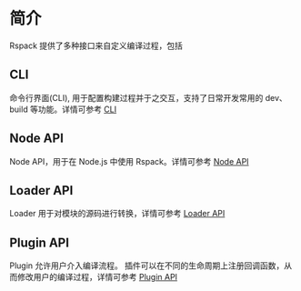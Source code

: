 # 简介

Rspack 提供了多种接口来自定义编译过程，包括

## CLI

命令行界面(CLI), 用于配置构建过程并于之交互，支持了日常开发常用的 dev、build 等功能。详情可参考 [CLI](/api/cli)

## Node API

Node API，用于在 Node.js 中使用 Rspack。详情可参考 [Node API](/api/node-api)

## Loader API

Loader 用于对模块的源码进行转换，详情可参考 [Loader API](/api/loader-api)

## Plugin API

Plugin 允许用户介入编译流程。 插件可以在不同的生命周期上注册回调函数，从而修改用户的编译过程，详情可参考 [Plugin API](/api/plugin-api)
